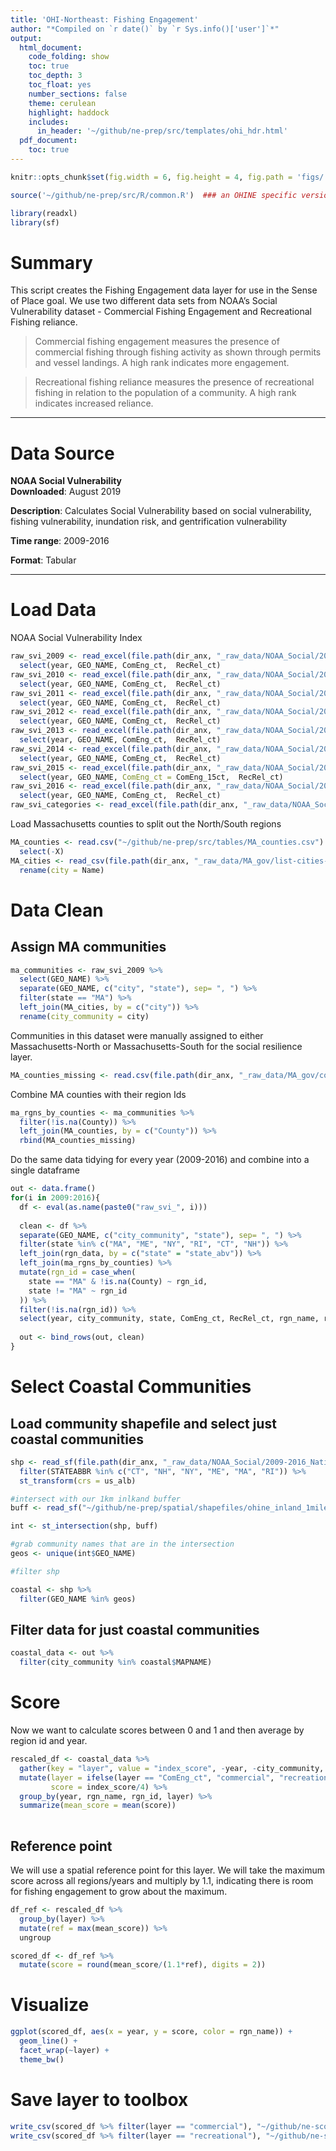 ```yaml
---
title: 'OHI-Northeast: Fishing Engagement'
author: "*Compiled on `r date()` by `r Sys.info()['user']`*"
output: 
  html_document:
    code_folding: show
    toc: true
    toc_depth: 3
    toc_float: yes
    number_sections: false
    theme: cerulean
    highlight: haddock
    includes: 
      in_header: '~/github/ne-prep/src/templates/ohi_hdr.html'
  pdf_document:
    toc: true
---
```


``` r
knitr::opts_chunk$set(fig.width = 6, fig.height = 4, fig.path = 'figs/', message = FALSE, warning = FALSE)

source('~/github/ne-prep/src/R/common.R')  ### an OHINE specific version of common.R

library(readxl)
library(sf)
```

# Summary

This script creates the Fishing Engagement data layer for use in the Sense of Place goal. We use two different data sets from NOAA's Social Vulnerability dataset - Commercial Fishing Engagement and Recreational Fishing reliance.

> Commercial fishing engagement measures the presence of commercial fishing through fishing activity as shown through permits and vessel landings. A high rank indicates more engagement.

> Recreational fishing reliance measures the presence of recreational fishing in relation to the population of a community. A high rank indicates increased reliance.

***

# Data Source

**NOAA Social Vulnerability**  
**Downloaded**: August 2019

**Description**: Calculates Social Vulnerability based on social vulnerability, fishing vulnerability, inundation risk, and gentrification vulnerability  

**Time range**: 2009-2016

**Format**: Tabular

***

# Load Data

NOAA Social Vulnerability Index
```r
raw_svi_2009 <- read_excel(file.path(dir_anx, "_raw_data/NOAA_Social/2009-2016_National_Indicators_updated_082119_Juliette Verstaen.xlsx"), sheet=1) %>%
  select(year, GEO_NAME, ComEng_ct,  RecRel_ct)
raw_svi_2010 <- read_excel(file.path(dir_anx, "_raw_data/NOAA_Social/2009-2016_National_Indicators_updated_082119_Juliette Verstaen.xlsx"), sheet=2) %>%
  select(year, GEO_NAME, ComEng_ct,  RecRel_ct)
raw_svi_2011 <- read_excel(file.path(dir_anx, "_raw_data/NOAA_Social/2009-2016_National_Indicators_updated_082119_Juliette Verstaen.xlsx"), sheet=3) %>%
  select(year, GEO_NAME, ComEng_ct,  RecRel_ct)
raw_svi_2012 <- read_excel(file.path(dir_anx, "_raw_data/NOAA_Social/2009-2016_National_Indicators_updated_082119_Juliette Verstaen.xlsx"), sheet=4) %>%
  select(year, GEO_NAME, ComEng_ct,  RecRel_ct)
raw_svi_2013 <- read_excel(file.path(dir_anx, "_raw_data/NOAA_Social/2009-2016_National_Indicators_updated_082119_Juliette Verstaen.xlsx"), sheet=5) %>%
  select(year, GEO_NAME, ComEng_ct,  RecRel_ct)
raw_svi_2014 <- read_excel(file.path(dir_anx, "_raw_data/NOAA_Social/2009-2016_National_Indicators_updated_082119_Juliette Verstaen.xlsx"), sheet=6) %>%
  select(year, GEO_NAME, ComEng_ct,  RecRel_ct)
raw_svi_2015 <- read_excel(file.path(dir_anx, "_raw_data/NOAA_Social/2009-2016_National_Indicators_updated_082119_Juliette Verstaen.xlsx"), sheet=7) %>%
  select(year, GEO_NAME, ComEng_ct = ComEng_15ct,  RecRel_ct)
raw_svi_2016 <- read_excel(file.path(dir_anx, "_raw_data/NOAA_Social/2009-2016_National_Indicators_updated_082119_Juliette Verstaen.xlsx"), sheet=8) %>%
  select(year, GEO_NAME, ComEng_ct,  RecRel_ct)
raw_svi_categories <- read_excel(file.path(dir_anx, "_raw_data/NOAA_Social/2009-2016_National_Indicators_updated_082119_Juliette Verstaen.xlsx"), sheet=11)
```

Load Massachusetts counties to split out the North/South regions
```r
MA_counties <- read.csv("~/github/ne-prep/src/tables/MA_counties.csv") %>% 
  select(-X)
MA_cities <- read_csv(file.path(dir_anx, "_raw_data/MA_gov/list-cities-massachusetts.csv")) %>% select(Name, County) %>% 
  rename(city = Name)
```

# Data Clean

## Assign MA communities

```r
ma_communities <- raw_svi_2009 %>% 
  select(GEO_NAME) %>% 
  separate(GEO_NAME, c("city", "state"), sep= ", ") %>% 
  filter(state == "MA") %>% 
  left_join(MA_cities, by = c("city")) %>% 
  rename(city_community = city)
```


Communities in this dataset were manually assigned to either Massachusetts-North or Massachusetts-South for the social resilience layer.
```r
MA_counties_missing <- read.csv(file.path(dir_anx, "_raw_data/MA_gov/county_missing_filled.csv"))
```


Combine MA counties with their region Ids
```r
ma_rgns_by_counties <- ma_communities %>% 
  filter(!is.na(County)) %>% 
  left_join(MA_counties, by = c("County")) %>% 
  rbind(MA_counties_missing) 
```

Do the same data tidying for every year (2009-2016) and combine into a single dataframe
```r
out <- data.frame()
for(i in 2009:2016){
  df <- eval(as.name(paste0("raw_svi_", i)))
  
  clean <- df %>%
  separate(GEO_NAME, c("city_community", "state"), sep= ", ") %>% 
  filter(state %in% c("MA", "ME", "NY", "RI", "CT", "NH")) %>% 
  left_join(rgn_data, by = c("state" = "state_abv")) %>%
  left_join(ma_rgns_by_counties) %>%
  mutate(rgn_id = case_when(
    state == "MA" & !is.na(County) ~ rgn_id,
    state != "MA" ~ rgn_id
  )) %>%
  filter(!is.na(rgn_id)) %>%
  select(year, city_community, state, ComEng_ct, RecRel_ct, rgn_name, rgn_id)
  
  out <- bind_rows(out, clean)
}
```

# Select Coastal Communities

## Load community shapefile and select just coastal communities

```r
shp <- read_sf(file.path(dir_anx, "_raw_data/NOAA_Social/2009-2016_National_Indicators_FINAL_090519/commondata/2016_mapping/2016_National_Indicators_FINAL_082919.shp")) %>%
  filter(STATEABBR %in% c("CT", "NH", "NY", "ME", "MA", "RI")) %>%
  st_transform(crs = us_alb)

#intersect with our 1km inlkand buffer
buff <- read_sf("~/github/ne-prep/spatial/shapefiles/ohine_inland_1mile.shp")

int <- st_intersection(shp, buff)

#grab community names that are in the intersection
geos <- unique(int$GEO_NAME)

#filter shp

coastal <- shp %>%
  filter(GEO_NAME %in% geos)

```

## Filter data for just coastal communities

```r
coastal_data <- out %>%
  filter(city_community %in% coastal$MAPNAME)
```

# Score

Now we want to calculate scores between 0 and 1 and then average by region id and year.

```r
rescaled_df <- coastal_data %>%
  gather(key = "layer", value = "index_score", -year, -city_community, -state, -rgn_name, -rgn_id) %>%
  mutate(layer = ifelse(layer == "ComEng_ct", "commercial", "recreational"), 
         score = index_score/4) %>%
  group_by(year, rgn_name, rgn_id, layer) %>%
  summarize(mean_score = mean(score))
  
```

## Reference point

We will use a spatial reference point for this layer. We will take the maximum score across all regions/years and multiply by 1.1, indicating there is room for fishing engagement to grow about the maximum.

```r

df_ref <- rescaled_df %>%
  group_by(layer) %>%
  mutate(ref = max(mean_score)) %>%
  ungroup
```

```r
scored_df <- df_ref %>%
  mutate(score = round(mean_score/(1.1*ref), digits = 2))
```

# Visualize

```r
ggplot(scored_df, aes(x = year, y = score, color = rgn_name)) +
  geom_line() +
  facet_wrap(~layer) +
  theme_bw()
```


# Save layer to toolbox

```r
write_csv(scored_df %>% filter(layer == "commercial"), "~/github/ne-scores/region/layers/sop_comm_engagement.csv")
write_csv(scored_df %>% filter(layer == "recreational"), "~/github/ne-scores/region/layers/sop_rec_reliance.csv")
```



